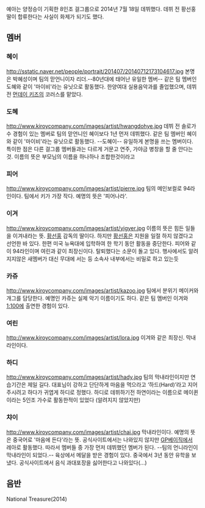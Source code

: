 예아는 양정승이 기획한 8인조 걸그룹으로 2014년 7월 18일 데뷔했다. 데뷔 전 황선홍 딸이 합류한다는 사실이 화제가 되기도 했다.

== 멤버 ==
=== 혜이 ===
http://sstatic.naver.net/people/portrait/201407/20140712173104617.jpg
본명은 박혜성이며 팀의 맏언니이자 리더.--80년대에 태어난 유일한 멤버-- 같은 팀 멤버인 도혜와 같이 '마이비'라는 유닛으로 활동했다. 한양여대 실용음악과를 졸업했으며, 데뷔 전 [[먼데이 키즈]]의 코러스를 맡았다.
=== 도혜 ===
http://www.kiroycompany.com/images/artist/hwangdohye.jpg
데뷔 전 솔로가수 경험이 있는 멤버로 팀의 맏언니인 혜이보다 1년 먼저 데뷔했다. 같은 팀 멤버인 혜이와 같이 '마이비'라는 유닛으로 활동했다. --도혜이-- 유일하게 본명을 쓰는 멤버이다.
특이한 점은 다른 걸그룹 멤버들과는 다르게 거문고 연주, 가야금 병창을 할 줄 안다는 것.
이름의 뜻은 부모님의 이름을 하나하나 조합한것이라고
=== 피어 ===
http://www.kiroycompany.com/images/artist/pierre.jpg
팀의 메인보컬로 94라인이다. 팀에서 키가 가장 작다. 예명의 뜻은 '피어나라'.
=== 이겨 ===
http://www.kiroycompany.com/images/artist/yigyer.jpg
이름의 뜻은 힘든 일들을 이겨내라는 뜻. [[황선홍]] 감독의 딸이다. 하지만 [[황선홍]]은 지원을 일절 하지 않겠다고 선언한 바 있다. 한편 미국 뉴욕대에 입학하여 한 학기 동안 활동을 중단한다. 피어와 같이 94라인이며 여린과 같이 최장신이다.
탈퇴했다는 소문이 돌고 있다. 행사에서도 알려지지않은 새멤버가 대신 무대에 서는 등 소속사 내부에서는 비밀로 하고 있는듯
=== 카쥬 ===
http://www.kiroycompany.com/images/artist/kazoo.jpg
팀에서 분위기 메이커와 개그를 담당한다. 예명인 카쥬는 실제 악기 이름이기도 하다. 같은 팀 멤버인 이겨와 [[1:100]]에 출연한 경험이 있다.
=== 여린 ===
http://www.kiroycompany.com/images/artist/lora.jpg
이겨와 같은 최장신. 막내라인이다.
=== 하디 ===
http://www.kiroycompany.com/images/artist/hady.jpg
팀의 막내라인이지만 연습기간은 제일 길다. 대표님이 강하고 단단하게 마음을 먹으라고 ‘하드(Hard)’라고 지어주시려고 하다가 귀엽게 하디로 정했다.
하디로 데뷔하기전 하연이라는 이름으로 메이퀸이라는 5인조 가수로 활동한적이 있었다 (알려지지 않았지만)
=== 챠이 ===
http://www.kiroycompany.com/images/artist/chai.jpg
막내라인이다. 예명의 뜻은 중국어로 '마음에 든다'라는 뜻. 공식사이트에서는 나와있지 않지만 [[GP베이직]]에서 레아로 활동했다. 따라서 멤버들 중 가장 먼저 데뷔했던 멤버가 된다. --팀의 언니라인이 막내라인이 되었다.-- 육상에서 메달을 받은 경험이 있다. 중국에서 3년 동안 유학을 보냈다. 공식사이트에서 음식 과대포장을 싫어한다고 나와있다(...)

== 음반 ==
National Treasure(2014)
